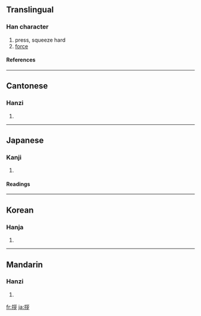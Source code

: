 ==Translingual==
===Han character===
{{Han char|rn=64|rad=手|as=06|sn=9|four=5202<sub>7</sub>|canj=手女女弓 (QVVN)}}
# press, squeeze hard
# [[force]]
====References====
{{Han ref|kx=0428.140|dkj=12004|dj=0777.080|hdz=31877.050|uh=62F6|ud=25334|bh=CEDF|bd=52959}}
----
==Cantonese==
===Hanzi===
{{yue-hanzi|jyut=|y=jaat3}}
# {{defn|Cantonese}}

----
==Japanese==
===Kanji===
{{ja-kanji|grade=|rs=手06}}
# {{defn|Japanese}} 
====Readings====
{{ja-readings|on=[[さつ]] (satsu)|kun=[[せまる]] (semaru)}}
----
==Korean==
===Hanja===
{{ko-hanja|hangeul=찰|eumhun=|rv=chal|mr=ch'al|y=chal}}
# {{defn|Korean}}

----
==Mandarin==
===Hanzi===
{{cmn-hanzi|pin=[[zǎn]] ([[zan3]])|wg=tsan<sup>3</sup>}}
# {{defn|Mandarin}}

[[fr:拶]]
[[ja:拶]]